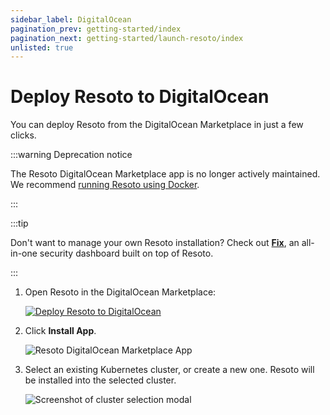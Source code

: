```yaml
---
sidebar_label: DigitalOcean
pagination_prev: getting-started/index
pagination_next: getting-started/launch-resoto/index
unlisted: true
---
```


# Deploy Resoto to DigitalOcean

You can deploy Resoto from the DigitalOcean Marketplace in just a few clicks.

:::warning Deprecation notice

The Resoto DigitalOcean Marketplace app is no longer actively maintained. We recommend [running Resoto using Docker](../index.mdx).

:::

:::tip

Don't want to manage your own Resoto installation? Check out **[Fix](https://fix.tt)**, an all-in-one security dashboard built on top of Resoto.

:::

1. Open Resoto in the DigitalOcean Marketplace:

   [![Deploy Resoto to DigitalOcean](https://mp-assets1.sfo2.digitaloceanspaces.com/deploy-to-do/do-btn-blue.svg)](https://marketplace.digitalocean.com/app/resoto)

2. Click **Install App**.

   ![Resoto DigitalOcean Marketplace App](./img/marketplace.png)

3. Select an existing Kubernetes cluster, or create a new one. Resoto will be installed into the selected cluster.

   ![Screenshot of cluster selection modal](./img/select_cluster.png)
